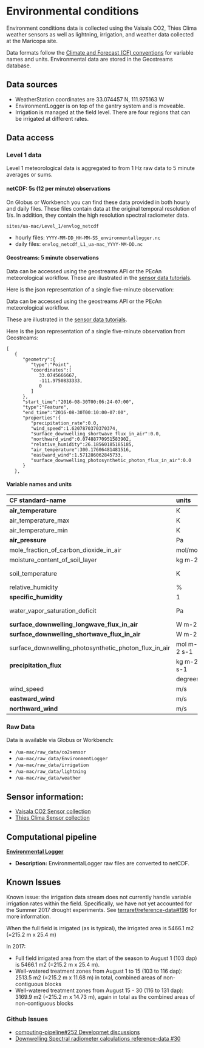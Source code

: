 # Environmental conditions

Environment conditions data is collected using the Vaisala CO2, Thies Clima weather sensors as well as lightning, irrigation, and weather data collected at the Maricopa site.

Data formats follow the [Climate and Forecast \(CF\) conventions](http://cfconventions.org/) for variable names and units. Environmental data are stored in the Geostreams database.

## Data sources

* WeatherStation coordinates are 33.074457 N, 111.975163 W
* EnvironmentLogger is on top of the gantry system and is moveable.
* Irrigation is managed at the field level. There are four regions that can be irrigated at different rates. 

## Data access

### Level 1 data

Level 1 meteorological data is aggregated to from 1 Hz raw data to 5 minute averages or sums.

#### netCDF: 5s \(12 per minute\) observations

On Globus or Workbench you can find these data provided in both hourly and daily files. These files contain data at the original temporal resolution of 1/s. In addition, they contain the high resolution spectral radiometer data.

`sites/ua-mac/Level_1/envlog_netcdf`

* hourly files: `YYYY-MM-DD_HH-MM-SS_environmentallogger.nc`
* daily files: `envlog_netcdf_L1_ua-mac_YYYY-MM-DD.nc`

#### Geostreams: 5 minute observations

Data can be accessed using the geostreams API or the PEcAn meteorological workflow. These are illustrated in the [sensor data tutorials](https://github.com/terraref/tutorials/blob/master/sensors/01-meteorological-data.Rmd).

Here is the json representation of a single five-minute observation:

Data can be accessed using the geostreams API or the PEcAn meteorological workflow.

These are illustrated in the [sensor data tutorials](https://github.com/terraref/tutorials/blob/master/sensors/01-meteorological-data.Rmd).

Here is the json representation of a single five-minute observation from Geostreams:

```text
[
   {
      "geometry":{
         "type":"Point",
         "coordinates":[
            33.0745666667,
            -111.9750833333,
            0
         ]
      },
      "start_time":"2016-08-30T00:06:24-07:00",
      "type":"Feature",
      "end_time":"2016-08-30T00:10:00-07:00",
      "properties":{
         "precipitation_rate":0.0,
         "wind_speed":1.6207870370370374,
         "surface_downwelling_shortwave_flux_in_air":0.0,
         "northward_wind":0.07488770951583902,
         "relative_humidity":26.18560185185185,
         "air_temperature":300.17606481481516,
         "eastward_wind":1.571286062845733,
         "surface_downwelling_photosynthetic_photon_flux_in_air":0.0
      }
   },
```

#### Variable names and units

| CF standard-name | units | bety | isimip | cruncep | narr | ameriflux |
| :--- | :--- | :--- | :--- | :--- | :--- | :--- |
| **air\_temperature** | K | airT | tasAdjust | tair | air | TA \(C\) |
| air\_temperature\_max | K |  | tasmaxAdjust | NA | tmax |  |
| air\_temperature\_min | K |  | tasminAdjust | NA | tmin |  |
| **air\_pressure** | Pa | air\_pressure |  |  |  | PRESS \(KPa\) |
| mole\_fraction\_of\_carbon\_dioxide\_in\_air | mol/mol |  |  |  |  | CO2 |
| moisture\_content\_of\_soil\_layer | kg m-2 |  |  |  |  |  |
| soil\_temperature | K | soilT |  |  |  | TS1 _\(NOT DONE\)_ |
| relative\_humidity | % | relative\_humidity | rhurs | NA | rhum | RH |
| **specific\_humidity** | 1 | specific\_humidity | NA | qair | shum | CALC\(RH\) |
| water\_vapor\_saturation\_deficit | Pa | VPD |  |  |  | VPD _\(NOT DONE\)_ |
| **surface\_downwelling\_longwave\_flux\_in\_air** | W m-2 | same | rldsAdjust | lwdown | dlwrf | Rgl |
| **surface\_downwelling\_shortwave\_flux\_in\_air** | W m-2 | solar\_radiation | rsdsAdjust | swdown | dswrf | Rg |
| surface\_downwelling\_photosynthetic\_photon\_flux\_in\_air | mol m-2 s-1 | PAR |  |  |  | PAR _\(NOT DONE\)_ |
| **precipitation\_flux** | kg m-2 s-1 | cccc | prAdjust | rain | acpc | PREC \(mm/s\) |
|  | degrees | wind\_direction |  |  |  | WD |
| wind\_speed | m/s | Wspd |  |  |  | WS |
| **eastward\_wind** | m/s | eastward\_wind |  |  |  | CALC\(WS+WD\) |
| **northward\_wind** | m/s | northward\_wind |  |  |  | CALC\(WS+WD\) |

### Raw Data

Data is available via Globus or Workbench:

* `/ua-mac/raw_data/co2sensor`
* `/ua-mac/raw_data/EnvironmentLogger`
* `/ua-mac/raw_data/irrigation`
* `/ua-mac/raw_data/lightning`
* `/ua-mac/raw_data/weather`

## Sensor information:

* [Vaisala CO2 Sensor collection](https://terraref.ncsa.illinois.edu/clowder/datasets/5873a9924f0cad7d8131b648)
* [Thies Clima Sensor collection ](https://terraref.ncsa.illinois.edu/clowder/datasets/5873a9724f0cad7d8131b4d3)

## Computational pipeline

[**Environmental Logger**](https://github.com/terraref/extractors-environmental)

* **Description:** EnvironmentalLogger raw files are converted to netCDF.

## Known Issues

Known issue: the irrigation data stream does not currently handle variable irrigation rates within the field. Specifically, we have not yet accounted for the Summer 2017 drought experiments. See [terraref/reference-data\#196](https://github.com/terraref/reference-data/issues/196) for more information.

When the full field is irrigated \(as is typical\), the irrigated area is 5466.1 m2 \(=215.2 m x 25.4 m\)

In 2017:

* Full field irrigated area from the start of the season to August 1 \(103 dap\) is 5466.1 m2 \(=215.2 m x 25.4 m\).
* Well-watered treatment zones from August 1 to 15 \(103 to 116 dap\): 2513.5 m2 \(=215.2 m x 11.68 m\) in total, combined areas of non-contiguous blocks
* Well-watered treatment zones from August 15 - 30 \(116 to 131 dap\): 3169.9 m2 \(=215.2 m x 14.73 m\), again in total as the combined areas of non-contiguous blocks

### Github Issues

* [computing-pipeline\#252 Developmet discussions](https://github.com/terraref/computing-pipeline/issues/252)
* [Downwelling Spectral radiometer calculations reference-data \#30](https://github.com/terraref/reference-data/issues/30)

